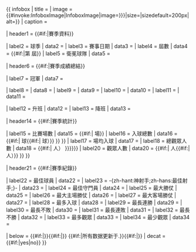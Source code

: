 {{ infobox
| title   = {{{competition|<includeonly>{{PAGENAME}}</includeonly>}}}
| image   = {{#invoke:InfoboxImage|InfoboxImage|image={{{logo|{{{image|}}}}}}|size={{{pixels|}}}|sizedefault=200px|alt={{{alt|}}}}}
| caption = {{{caption|}}}

| header1 = {{#if:{{{season|}}}{{{dates|}}}{{{edition|}}}{{{defending champion|}}}|賽季資料}}

| label2  = 球季
| data2   = {{{season|}}}
| label3  = 賽事日期
| data3   = {{{dates|}}}
| label4  = 屆數
| data4   = {{#if:{{{edition|}}}|第 {{{edition|}}} 屆}}
| label5  = 衛冕球隊
| data5   = {{{defending champion|}}}

| header6 = {{#if:{{{winners|}}}{{{continentalcup1|}}}{{{continentalcup1 qualifiers|}}}{{{continentalcup2|}}}{{{continentalcup2 qualifiers|}}}{{{continentalcup3|}}}{{{continentalcup3 qualifiers|}}}{{{continentalcup4|}}}{{{continentalcup4 qualifiers|}}}{{{promoted|}}}{{{relegated|}}}|賽季成績總結}}

| label7 = 冠軍
| data7 = {{{winners|}}}

| label8   = {{{continentalcup1|}}}
| data8    = {{{continentalcup1 qualifiers|}}}
| label9   = {{{continentalcup2|}}}
| data9    = {{{continentalcup2 qualifiers|}}}
| label10  = {{{continentalcup3|}}}
| data10   = {{{continentalcup3 qualifiers|}}}
| label11  = {{{continentalcup4|}}}
| data11   = {{{continentalcup4 qualifiers|}}}

| label12  = 升班
| data12   = {{{promoted|}}}
| label13  = 降班
| data13   = {{{relegated|}}}

| header14 = {{#if:{{{matches|}}}{{{matches footnote|}}}{{{total goals|}}}{{{total goals footnote|}}}{{{average goals|}}}{{{attendance|}}}{{{average attendance|}}}{{{attendancecalc|}}}|賽季統計}}

| label15 = 比賽場數
| data15  = {{#if:{{{matches|}}}|{{formatnum:{{{matches|}}}}} 場}}{{{matches footnote|}}}
| label16 = 入球總數
| data16  = {{#if:{{{total goals|}}}|{{formatnum:{{{total goals}}}}} 球{{#if:{{{matches|}}}|{{small|1=（每場 {{formatnum:{{#expr: {{{total goals|0}}} / {{{matches|1}}} round 2}}}} 球）}} }} }}{{{total goals footnote|}}}
| label17 = 場均入球
| data17  = {{{average goals|}}}
| label18 = 總觀眾人數
| data18  = {{#if:{{{attendance|}}}|{{nowrap|{{formatnum: {{{attendance|0}}}}} 人{{#if:{{{matches|}}}| <small>（每場 {{formatnum: {{#expr: {{{attendance|0}}} / {{{matches|1}}} round 0}}}} 人）</small> }}}}}}
| label20 = 觀眾人數
| data20  = {{#if:{{{attendancecalc|}}}|{{formatnum: {{{attendancecalc|0}}}}} 人{{#if:{{{matches|}}}|{{small|（每場 {{formatnum: {{#expr: {{{attendancecalc|0}}} / {{{matches|1}}} round 0}}}} 人）}} }} }}

| header21 = {{#if:{{{best player|}}}{{{league topscorer|}}}{{{best goalkeeper|}}}{{{biggest home win|}}}{{{biggest away win|}}}{{{highest scoring|}}}{{{longest wins|}}}{{{longest unbeaten|}}}{{{longest losses|}}}{{{longest winless|}}}{{{highest attendance|}}}{{{lowest attendance|}}}|賽季紀錄}}

| label22 = 最佳球員
| data22  = {{{best player|}}}
| label23 = -{zh-hant:神射手;zh-hans:最佳射手;}-
| data23  = {{{league topscorer|}}}
| label24 = 最佳守門員
| data24  = {{{best goalkeeper|}}}
| label25 = 最大勝仗
| data25  = {{{biggest win|}}}
| label26 = 最大主場勝仗
| data26  = {{{biggest home win|}}}
| label27 = 最大客場勝仗
| data27  = {{{biggest away win|}}}
| label28 = 最多入球
| data28  = {{{highest scoring|}}}
| label29 = 最長連勝
| data29  = {{{longest wins|}}}
| label30 = 最長不敗
| data30  = {{{longest unbeaten|}}}
| label31 = 最長連敗
| data31  = {{{longest losses|}}}
| label32 = 最長不勝
| data32  = {{{longest winless|}}}
| label33 = 最多觀眾
| data33  = {{{highest attendance|}}}
| label34 = 最少觀眾
| data34  = {{{lowest attendance|}}}

| below  = {{#if:{{{prevseason|}}}|{{align|left|← {{{prevseason|}}} }}}}{{#if:{{{nextseason|}}}|{{align|right|{{{nextseason|}}} → }}}}
{{#if:{{{updated|}}}|{{clear}}所有数据更新于{{{updated}}}.}}{{#if:{{{extra information|}}}|{{clear}}{{{extra information}}}}}
| decat = {{#if:{{{prevseason|}}}{{{nextseason|}}}|yes|no}}
}}<noinclude>{{documentation}}</noinclude>